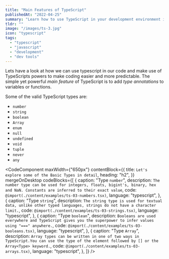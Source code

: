 ```yaml
---
title: "Main Features of TypeScript"
publishedAt: "2022-04-25"
summary: "Learn how to use TypeScript in your development environment in three different ways. From basic usage to full integration into your next project."
tldr: ""
image: "/images/ts-3.jpg"
icon: "typescript"
tags:
  - "typescript"
  - "javascript"
  - "development"
  - "dev tools"
---
```


Lets have a look at how we can use typescript in our code and make use of TypeScripts powers to make
coding easier and more predictable. The simple yet powerful _main feature_ of TypeScript is to add
_type annotations_ to variables or functions.

Some of the valid TypeScript types are:

- `number`
- `string`
- `boolean`
- `Array`
- `enum`
- `null`
- `undefined`
- `void`
- `tuple`
- `never`
- `any`

<CodeComponent
  maxWidth={"650px"}
  contentBlock={{
    title: `Let's explore some of the Basic Types in detail`,
    heading: "h2",
  }}
  mergeOnDesktop
  codeBlocks={[
    {
      caption: "Type `number`",
      description: `The number type can be used for integers, floats, bigint's, binary, hex and NaN. Constants are
      inferred to their exact value`,
      code: `@import(./content/examples/ts-03-numbers.tsx)`,
      language: "typescript",
    },
    {
      caption: "Type `string`",
      description: `The string type is used for textual data, unlike other typed languages, strings do not have a
      character limit.`,
      code: `@import(./content/examples/ts-03-strings.tsx)`,
      language: "typescript",
    },
    {
      caption: "Type `boolean`",
      description: `Booleans are used everywhere and TypeScript gives you the superpower to infer values using "==="
      anywhere.`,
      code: `@import(./content/examples/ts-03-booleans.tsx)`,
      language: "typescript",
    },
    {
      caption: "Type `Array`",
      description: `Array types can be written in one of two ways in TypeScript.You can use the type
      of the element followed by [] or the Array<Type> keyword.`,
      code: `@import(./content/examples/ts-03-arrays.tsx)`,
      language: "typescript",
    },
  ]}
/>
